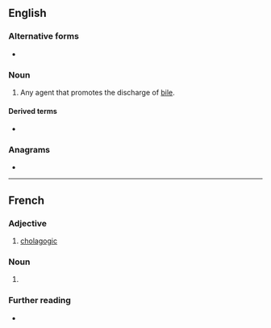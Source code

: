 ==English==

===Alternative forms===
* {{l|en|cholagog}}

===Noun===
{{en-noun}}

# {{lb|en|obsolete|medicine}} Any agent that promotes the discharge of [[bile]].

====Derived terms====
* {{l|en|cholagogic}}

===Anagrams===
* {{anagrams|en|a=acegghloou|ochlagogue}}
----
==French==

===Adjective===
{{fr-adj}}

# [[cholagogic]]

===Noun===
{{fr-noun|m}}

# {{l|en|cholagogue}}

===Further reading===
* {{R:TLFi}}